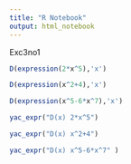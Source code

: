 ```yaml
---
title: "R Notebook"
output: html_notebook
---
```


Exc3no1

```r
D(expression(2*x^5),'x')
```

```r
D(expression(x^2+4),'x')
```

```r
D(expression(x^5-6*x^7),'x')
```

```r
yac_expr("D(x) 2*x^5")
```
```r
yac_expr("D(x) x^2+4")
```

```r
yac_expr("D(x) x^5-6*x^7" )
```




